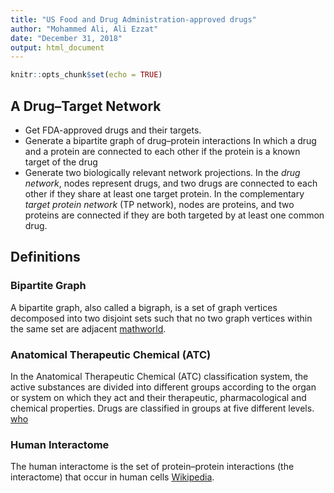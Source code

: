```yaml
---
title: "US Food and Drug Administration-approved drugs"
author: "Mohammed Ali, Ali Ezzat"
date: "December 31, 2018"
output: html_document
---
```


```r
knitr::opts_chunk$set(echo = TRUE)
```

## A Drug–Target Network
- Get FDA-approved drugs and their targets.
- Generate a bipartite graph of drug–protein interactions
 In which a drug and a protein are connected to each other if the protein is a known target of the
drug
- Generate two biologically relevant network projections. 
 In the *drug network*, nodes represent drugs, and two drugs are connected to each other if they share at least one target protein.
 In the complementary *target protein network* (TP network), nodes are proteins, and two proteins
are connected if they are both targeted by at least one common drug.

## Definitions
### Bipartite Graph
A bipartite graph, also called a bigraph, is a set of graph vertices decomposed into two disjoint sets such that no two graph vertices within the same set are adjacent [mathworld](http://mathworld.wolfram.com/BipartiteGraph.html). 

### Anatomical Therapeutic Chemical (ATC) 
In the Anatomical Therapeutic Chemical (ATC) classification system, the active substances are divided into different groups according to the organ or system on which they act and their therapeutic, pharmacological and chemical properties. 
Drugs are classified in groups at five different levels. [who](https://www.who.int/medicines/regulation/medicines-safety/toolkit_atc/en/)

### Human Interactome
The human interactome is the set of protein–protein interactions (the interactome) that occur in human cells [Wikipedia](https://en.wikipedia.org/wiki/Human_interactome).